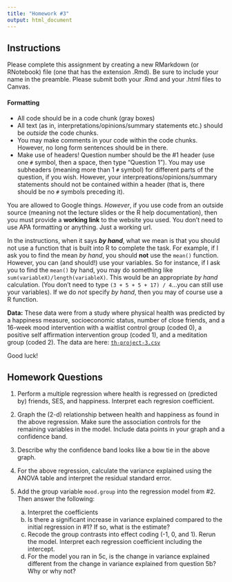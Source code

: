 ```yaml
---
title: "Homework #3"
output: html_document
---
```


## Instructions

Please complete this assignment by creating a new RMarkdown (or RNotebook) file (one that has the extension .Rmd). Be sure to include your name in the preamble. Please submit both your .Rmd and your .html files to Canvas.

#### Formatting

-   All code should be in a code chunk (gray boxes)
-   All text (as in, interpretations/opinions/summary statements etc.) should be *outside* the code chunks.
-   You may make comments in your code within the code chunks. However, no long form sentences should be in there.
-   Make use of headers! Question number should be the \#1 header (use one `#` symbol, then a space, then type "Question 1"). You may use subheaders (meaning more than 1 `#` symbol) for different parts of the question, if you wish. However, your interpreations/opinions/summary statements should not be contained within a header (that is, there should be no `#` symbols preceding it).

You are allowed to Google things. *However*, if you use code from an outside source (meaning not the lecture slides or the R help documentation), then you must provide a **working link** to the website you used. You don't need to use APA formatting or anything. Just a working url.

In the instructions, when it says ***by hand***, what we mean is that you should not use a function that is built into R to complete the task. For example, if I ask you to find the mean *by hand*, you should **not** use the `mean()` function. However, you can (and should!) use your variables. So for instance, if I ask you to find the `mean()` by hand, you may do something like `sum(variableX)/length(variableX)`. This would be an appropriate *by hand* calculation. (You don't need to type `(3 + 5 + 5 + 17) / 4`...you can still use your variables). If we do *not* specify *by hand*, then you may of course use a R function.

**Data:** These data were from a study where physical health was predicted by a happiness measure, socioeconomic status, number of close friends, and a 16-week mood intervention with a waitlist control group (coded 0), a positive self affirmation intervention group (coded 1), and a meditation group (coded 2). The data are here: [`th-project-3.csv`](th-project-3.csv)

Good luck!

## Homework Questions

1. Perform a multiple regression where health is regressed on (predicted by) friends, SES, and happiness. Interpret each regresion coefficient. 

2. Graph the (2-d) relationship between health and happiness as found in the above regression. Make sure the association controls for the remaining variables in the model. Include data points in your graph and a confidence band. 

3. Describe why the confidence band looks like a bow tie in the above graph. 

4. For the above regression, calculate the variance explained using the ANOVA table and interpret the residual standard error.  

5. Add the group variable `mood.group` into the regression model from #2. Then answer the following:

    a. Interpret the coefficients
    b. Is there a significant increase in variance explained compared to the initial regression in #1? If so, what is the estimate? 
    c. Recode the group contrasts into effect coding (-1, 0, and 1). Rerun the model. Interpret each regression coefficient including the intercept. 
    d. For the model you ran in 5c, is the change in variance explained different from the change in variance explained from question 5b? Why or why not? 

